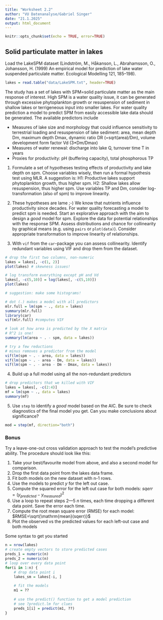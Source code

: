 ```yaml
---
title: "Worksheet 2.2"
author: "VU Datenanalyse/Gabriel Singer"
date: "21.1.2025"
output: html_document
---
```


```r
knitr::opts_chunk$set(echo = TRUE, error=TRUE)
```


## Solid particulate matter in lakes

Load the LakeSPM dataset (Lindström, M., Håkanson, L., Abrahamsson, O., Johansson, H. (1999) An empirical model for prediction of lake water suspended particulate matter. Ecological Modelling 121, 185–198).

```r
lakes = read.table("data/LakeSPM.txt", header=TRUE)
```

The study has a set of lakes with SPM=solid particulate matter as the main response of interest. High SPM is a water quality issue, it can be generated through excessive phytoplankton growth or resuspension of sediment in shallow lakes or terrigeneous input into smaller lakes. For water quality prediction a model to predict SPM from easily accessible lake data should be generated. The available predictors include

* Measures of lake size and morphology that could influence sensitivity to terrestrial loading and resuspension of lake sediment: area, mean depth Dm, maximum depth Dmax, dynamic ratio DR (=sqrt(area)/Dm), volume development form factor Vd (3*Dm/Dmax)
* Measures of water renewal: discharge into lake Q, turnover time T in years
* Proxies for productivity: pH (buffering capacity), total phosphorous TP

1. Formulate a set of hypotheses testing effects of productivity and lake depth on spm. Choose variables wisely, then run a formal hypothesis test using MLR.
A suggestion is:
H1: Productive lakes support phytoplankton growth, thus higher spm.
H2: Shallow lakes allow resuspension, thus higher spm.
Use variables TP and Dm, consider log-transformation (also of spm) to improve linearity.

2. These hypotheses are lame ;-) We know that nutrients influence productivity since decades. For water quality forecasting a model to predict spm is needed. Start an explorative approach with the aim to design a *good* model for spm. Explore the data for potential relationships with the response SPM. Assess distributions and chance for collinearity by graphical means (e.g. using `pairs` or `plot(data)`). Consider appropriate transformation to improve linearity of relationships.
3. With `vif` from the `car`-package you can assess collinearity. Identify redundant variables using VIF and drop them from the dataset.

```r
# drop the first two columns, non-numeric
lakes = lakes[, -c(1, 2)]
plot(lakes) # skewness issues!

# log transform everything except pH and Vd
lakes[, -c(5,10)] = log(lakes[, -c(5,10)])
plot(lakes)

# suggestion: make some histograms!

# dot (.) makes a model with all predictors 
mlr.full = lm(spm ~ ., data = lakes) 
summary(mlr.full)
library(car)
vif(mlr.full) #computes VIF

# look at how area is predicted by the X matrix
# R^2 is one!
summary(lm(area ~ . - spm, data = lakes))

# try a few reductions
# minus removes a predictor from the model
vif(lm(spm ~ . - area, data = lakes))
vif(lm(spm ~ . - area - Dm, data = lakes))
vif(lm(spm ~ . - area - Dm - Dmax, data = lakes))

```

4. Build up a full model using all the non-redundant predictors
```r
# drop predictors that we killed with VIF
lakes = lakes[, -c(2:4)]
mf = lm(spm ~ ., data = lakes)
summary(mf)
```

5. Use `step` to identify a *good* model based on the AIC. Be sure to check diagnostics of the final model you get. Can you make conclusions about significance?

```r
mod = step(mf, direction="both")
```


### Bonus

Try a leave-one-out cross validation approach to test the model's predictive ability. The procedure should look like this:

1. Take your best/favourite model from above, and also a second model for comparison. 
2. Drop the first data point from the lakes data frame.
3. Fit both models on the new dataset with n-1 rows.
4. Use the models to predict $y$ for the left out case.
5. Compute the squared error for the left out case for both models: $sqerr = (y_{predicted} - y_{measured})^2$
6. Use a loop to repeat steps 2—5 $n$ times, each time dropping a different data point. Save the error each time.
7. Compute the root mean square error (RMSE) for each model: $RMSE=\sqrt{\mathrm{mean}(sqerr)}$
8. Plot the observed vs the predicted values for each left-out case and both models

Some syntax to get you started
```r
n = nrow(lakes)
# create empty vectors to store predicted cases
preds_1 = numeric(n)
preds_2 = numeric(n)
# loop over every data point
for(i in 1:n) {
	# drop data point i
	lakes_sm = lakes[-i, ]
	
	# fit the models
	m1 = ??
		
	# use the predict() function to get a model prediction
	# see ?predict.lm for clues
	preds_1[i] = predict(m1, ??)
}
```


